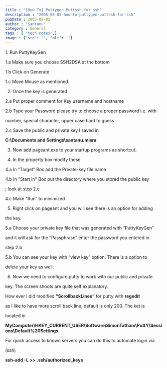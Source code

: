 ```yaml
---
title : "[How To] Puttygen Puttssh for ssh"
description : "2005-08-05-how-to-puttygen-puttssh-for-ssh"
pubDate : 2005-08-05
author : "Santanu"
category : General
tags : [ "tech notes",]
image : {'src': '', 'alt': ''}
---
```


1\. Run PuttyKeyGen  

1.a Make sure you choose SSH2DSA at the bottom  

1.b Click on Generate  

1.c Move Mouse as mentioned.  

  

2. Once the key is generated  

2.a Put proper comment for Key username and hostname  

2.b Type your Password please try to choose a proper password i.e. with

number, special character, upper case hard to guess  

2.c Save the public and private key I saved in  

**C:\\Documents and Settings\\santanu.misra**  

  

3. Now add pageant.exe to your startup programs as shortcut.  

  

4. In the property box modify these  

4.a In “Target” Box add the Private-key file name  

4.b In “Start in’’ Box put the directory where you stored the public key

; look at step 2.c  

4.c Make “Run” to minimized  

  

5. Right click on pageant and you will see there is an option for adding

the key.  

5.a Choose your private key file that was generated with “PuttyKeyGen”

and it will ask for the “Passphrase” enter the password you entered in

step 2.b  

5.b You can see your key with “view key” option. There is a option to

delete your key as well.  

  

6. Now we need to configure putty to work with our public and private

key. The screen shoots are quite self explanatory.  

  

How ever I did modified **“ScrollbackLines”** for putty with **regedit**

as I like to have more scroll back line; default is only 200. The ket is

located in  

**MyComputer\\HKEY\_CURRENT\_USER\\Software\\SimonTatham\\PuttY\\Sessions\\Default%20Settings**  

For quick access to known servers you can do this to automate login via

(ssh)  

**ssh-add -L &gt;&gt; .ssh/authorized\_keys**
